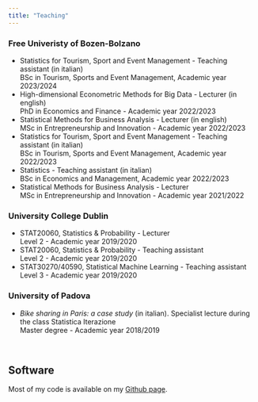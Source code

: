 ```yaml
---
title: "Teaching"
---
```


### Free Univeristy of Bozen-Bolzano
* Statistics for Tourism, Sport and Event Management - Teaching assistant (in italian) <br>
BSc in Tourism, Sports and Event Management, Academic year 2023/2024
* High-dimensional Econometric Methods for Big Data - Lecturer (in english) <br> 
PhD in Economics and Finance - Academic year 2022/2023 
* Statistical Methods for Business Analysis - Lecturer (in english) <br>
MSc in Entrepreneurship and Innovation - Academic year 2022/2023
* Statistics for Tourism, Sport and Event Management - Teaching assistant (in italian) <br>
BSc in Tourism, Sports and Event Management, Academic year 2022/2023
* Statistics - Teaching assistant (in italian) <br>
BSc in Economics and Management, Academic year 2022/2023
* Statistical Methods for Business Analysis - Lecturer <br>
MSc in Entrepreneurship and Innovation - Academic year 2021/2022

### University College Dublin 
* STAT20060, Statistics & Probability - Lecturer  <br>
Level 2 - Academic year 2019/2020
* STAT20060, Statistics & Probability - Teaching assistant <br> 
Level 2 - Academic year 2019/2020
* STAT30270/40590, Statistical Machine Learning - Teaching assistant <br>
Level 3 - Academic year 2019/2020


### University of Padova
* *Bike sharing in Paris: a case study* (in italian). Specialist lecture during the class Statistica Iterazione <br>
Master degree - Academic year 2018/2019

&nbsp;

## Software
Most of my code is available on my [Github page](https://github.com/AlessandroCasa).

